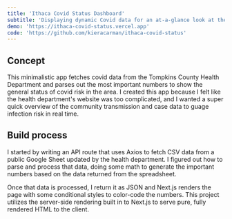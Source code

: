 ```yaml
---
title: 'Ithaca Covid Status Dashboard'
subtitle: 'Displaying dynamic Covid data for an at-a-glance look at the most important numbers.'
demo: 'https://ithaca-covid-status.vercel.app'
code: 'https://github.com/kieracarman/ithaca-covid-status'
---
```


## Concept

This minimalistic app fetches covid data from the Tompkins County Health Department and parses out the most important numbers to show the general status of covid risk in the area. I created this app because I felt like the health department's website was too complicated, and I wanted a super quick overview of the community transmission and case data to guage infection risk in real time.

## Build process

I started by writing an API route that uses Axios to fetch CSV data from a public Google Sheet updated by the health department. I figured out how to parse and process that data, doing some math to generate the important numbers based on the data returned from the spreadsheet.

Once that data is processed, I return it as JSON and Next.js renders the page with some conditional styles to color-code the numbers. This project utilizes the server-side rendering built in to Next.js to serve pure, fully rendered HTML to the client.
